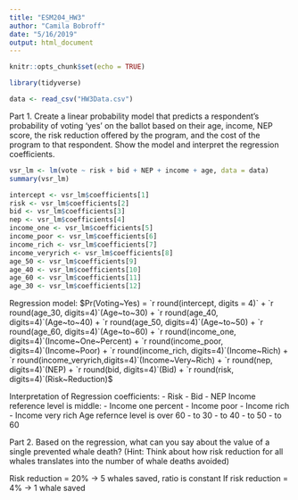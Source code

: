```yaml
---
title: "ESM204_HW3"
author: "Camila Bobroff"
date: "5/16/2019"
output: html_document
---
```


```r
knitr::opts_chunk$set(echo = TRUE)
```

```r
library(tidyverse)
```

```r
data <- read_csv("HW3Data.csv")
```


Part 1. Create a linear probability model that predicts a respondent's probability of voting 'yes' on the ballot based on their age, income, NEP score, the risk reduction offered by the program, and the cost of the program to that respondent. Show the model and interpret the regression coefficients.
```r

vsr_lm <- lm(vote ~ risk + bid + NEP + income + age, data = data)
summary(vsr_lm)

intercept <- vsr_lm$coefficients[1]
risk <- vsr_lm$coefficients[2]
bid <- vsr_lm$coefficients[3]
nep <- vsr_lm$coefficients[4]
income_one <- vsr_lm$coefficients[5]
income_poor <- vsr_lm$coefficients[6]
income_rich <- vsr_lm$coefficients[7]
income_veryrich <- vsr_lm$coefficients[8]
age_50 <- vsr_lm$coefficients[9]
age_40 <- vsr_lm$coefficients[10]
age_60 <- vsr_lm$coefficients[11]
age_30 <- vsr_lm$coefficients[12]

```

Regression model:
$Pr(Voting~Yes) = `r round(intercept, digits = 4)` + `r round(age_30, digits=4)`(Age~to~30) + `r round(age_40, digits=4)`(Age~to~40) + `r round(age_50, digits=4)`(Age~to~50) + `r round(age_60, digits=4)`(Age~to~60) + `r round(income_one, digits=4)`(Income~One~Percent) + `r round(income_poor, digits=4)`(Income~Poor) + `r round(income_rich, digits=4)`(Income~Rich) + `r round(income_veryrich,digits=4)`(Income~Very~Rich) + `r round(nep, digits=4)`(NEP) + `r round(bid, digits=4)`(Bid) + `r round(risk, digits=4)`(Risk~Reduction)$

Interpretation of Regression coefficients:
- Risk
- Bid
- NEP
Income reference level is middle:
- Income one percent
- Income poor
- Income rich
- Income very rich
Age refernce level is over 60
- to 30
- to 40
- to 50
- to 60

Part 2. Based on the regression, what can you say about the value of a single prevented whale death? (Hint: Think about how risk reduction for all whales translates into the number of whale deaths avoided)

Risk reduction = 20% -> 5 whales saved, ratio is constant
If risk reduction = 4% -> 1 whale saved 
```r


```

